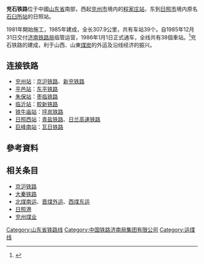 {{Infobox rail system-route
|rail_name=兖石铁路
|other_name=
|system_length=307.9 km
|length_in_operation=
|total_length=
|tracklength=
|name_bgcolor=
|min_width=
|box_width=
|style=
|banner_color=blue
|sec_banner_color=
|third_banner_color=
|logo_filename=
|logo_width=
|logo_bgcolor=
|logo_alt=
|logo_note=
|image=Xinxiang-Shijiusuo Railway between Qufu and Nantaoluo (20170908105452).jpg
|imagesize=280px
|caption=兖石铁路[[南陶洛站|南陶洛站]]
|code_name=
|locale={{CHN}}[[山东省|山东省]]
|service_type=[[旅客列车|客]][[货物列车|货]]两用
|status=营运中
|network=
|stations=38
|start=
|lines=
|main_route=
|secondary_route=
|branch_route=
|standard=
|character=
|other_systems=
|main_stations=[[兖州站|兖州站]]、[[曲阜站|曲阜站]]、[[平邑站|平邑站]]、[[临沂站|临沂站]]、[[日照站|日照站]]
|constructor=
|track=
|average_station_distance=
|max_speed=
|orbital_plane=
|track_gauge={{standard gauge}}（[[标准轨|标准轨]]）
|distance_between_mainlines=
|min_radius=
|max_grade=
|elevation=
|control=
|block_signal=
|engine=
|electrified=
|rollingstock=
|fleet_size=
|begin_operation=1986年1月1日
|end_operation=
|operation_note=
|open_operation=
|time_first=
|time_last=
|ridership=
|owner=
|operator=
|franchise=
|hq=
|key_person=
|website=
|route_map={{兖石铁路RDT}}
}}
'''兖石铁路'''位于中國[[山东省|山东省]]南部，西起[[兖州市|兖州市]]境内的[[程家庄站|程家庄站]]，东到[[日照市|日照市]]境内原名[[石臼所站|石臼所站]]的日照站。

1981年開始施工，1985年建成，全长307.9公里，共有车站39个。自1985年12月31日交付[[济南铁路局|济南铁路局]]临管运营，1986年1月1日正式通车，全线共有38個車站。<ref>{{Cite web |url=http://sd.infobase.gov.cn/bin/mse.exe?seachword=&K=d00&A=14&rec=75&run=13 |title=交通邮电 铁路运输（山东省省情资料库） |accessdate=2009-01-07 |archive-date=2014-01-12 |archive-url=https://web.archive.org/web/20140112223428/http://sd.infobase.gov.cn/bin/mse.exe?seachword= |dead-url=yes }}</ref>兖石铁路的建成，利于山西、山東[[煤炭|煤炭]]的外运及沿线经济的振兴。

== 连接铁路 ==
*[[兖州站|兖州站]]：[[京沪铁路|京沪铁路]]、[[新兖铁路|新兖铁路]]
*[[平邑站|平邑站]]：[[东平铁路|东平铁路]]
*[[朱保站|朱保站]]：[[枣临铁路|枣临铁路]]
*[[临沂站|临沂站]]：[[胶新铁路|胶新铁路]]
*[[铁牛庙站|铁牛庙站]]：[[坪岚铁路|坪岚铁路]]
*[[日照西站|日照西站]]：[[青盐铁路|青盐铁路]]、[[日兰高速铁路|日兰高速铁路]]
*[[巨峰南站|巨峰南站]]：[[瓦日铁路|瓦日铁路]]

==參考資料==
<!--http://rizhao.dzwww.com/rzxw/201507/t20150731_12810967.html-->
{{reflist}}

== 相关条目 ==

* [[京沪铁路|京沪铁路]]
* [[大秦铁路|大秦铁路]]
* [[北煤南运|北煤南运]]、[[晋煤外运|晋煤外运]]、[[西煤东运|西煤东运]]
* [[日照港|日照港]]
* [[兖州煤业|兖州煤业]]
{{commonscat|Yanzhou–Shijiusuo Railway}}

{{兖石铁路}}
{{山东铁路}}
{{中国铁路}}

{{DEFAULTSORT:Yanshi railway}}

[[Category:山东省铁路线|Category:山东省铁路线]]
[[Category:中国铁路济南局集团有限公司|Category:中国铁路济南局集团有限公司]]
[[Category:运煤线|Category:运煤线]]